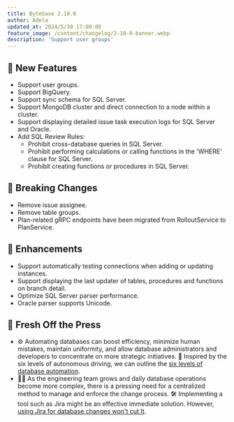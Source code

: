 ```yaml
---
title: Bytebase 2.18.0
author: Adela
updated_at: 2024/5/30 17:00:00
feature_image: /content/changelog/2-18-0-banner.webp
description: 'Support user groups'
---
```



## 🚀 New Features

- Support user groups.
- Support BigQuery.
- Support sync schema for SQL Server.
- Support MongoDB cluster and direct connection to a node within a cluster.
- Support displaying detailed issue task execution logs for SQL Server and Oracle.
- Add SQL Review Rules:
  - Prohibit cross-database queries in SQL Server.
  - Prohibit performing calculations or calling functions in the 'WHERE' clause for SQL Server.
  - Prohibit creating functions or procedures in SQL Server.

## 🔔 Breaking Changes

- Remove issue assignee.
- Remove table groups.
- Plan-related gRPC endpoints have been migrated from RolloutService to PlanService.

## 🎄 Enhancements

- Support automatically testing connections when adding or updating instances.
- Support displaying the last updater of tables, procedures and functions on branch detail.
- Optimize SQL Server parser performance.
- Oracle parser supports Unicode.

## 📰 Fresh Off the Press

- ⚙️ Automating databases can boost efficiency, minimize human mistakes, maintain uniformity, and allow database administrators and developers to concentrate on more strategic initiatives. 🚗 Inspired by the six levels of autonomous driving, we can outline the [six levels of database automation](/blog/database-automation-levels/).
- 🧑‍💻 As the engineering team grows and daily database operations become more complex, there is a pressing need for a centralized method to manage and enforce the change process. 🛠️ Implementing a tool such as Jira might be an effective immediate solution. However, [using Jira for database changes won't cut It](/blog/use-jira-for-database-change/).

<InstallUpgrade />
